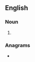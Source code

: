 ==English==

===Noun===
{{head|en|noun form}}

# {{plural of|redbreast|lang=en}}

===Anagrams===
* {{anagrams|en|a=abdeerrsst|dessert bar}}